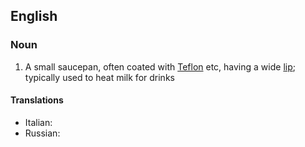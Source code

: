 ==English==

===Noun===
{{en-noun}}

# A small saucepan, often coated with [[Teflon]] etc, having a wide [[lip]]; typically used to heat milk for drinks

====Translations====
{{trans-top|small saucepan}}
* Italian: {{t|it|bollitore|m}}
* Russian: {{t|ru|кастрю́лька молока́|f}}
{{trans-mid}}
{{trans-bottom}}